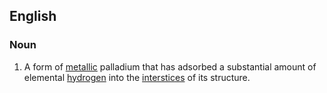 ==English==

===Noun===
{{wikipedia}}
{{en-noun|head=[[palladium]] [[hydride]]|-}}

# {{context|chemistry}} A form of [[metallic]] palladium that has adsorbed a substantial amount of elemental [[hydrogen]] into the [[interstice]]s of its structure.